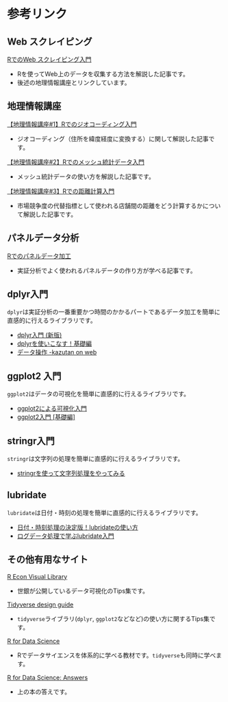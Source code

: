 
# 参考リンク
## Web スクレイピング
[RでのWeb スクレイピング入門](https://qiita.com/Tom-tom-tom/items/998e8282d013fb218490)

- Rを使ってWeb上のデータを収集する方法を解説した記事です。
- 後述の地理情報講座とリンクしています。

## 地理情報講座
[【地理情報講座#1】Rでのジオコーディング入門](https://qiita.com/Tom-tom-tom/items/e651b2afcc9c376174ae)

- ジオコーディング（住所を緯度経度に変換する）に関して解説した記事です。

[【地理情報講座#2】Rでのメッシュ統計データ入門](https://qiita.com/Tom-tom-tom/items/03d994fdc0a3a0998c10)

- メッシュ統計データの使い方を解説した記事です。

[【地理情報講座#3】Rでの距離計算入門](https://qiita.com/Tom-tom-tom/items/7aa6d2b7a5fea915dd93)

- 市場競争度の代替指標として使われる店舗間の距離をどう計算するかについて解説した記事です。

## パネルデータ分析
[Rでのパネルデータ加工](https://qiita.com/Tom-tom-tom/items/297a04affd8e3e10ea1d)

- 実証分析でよく使われるパネルデータの作り方が学べる記事です。

## dplyr入門
`dplyr`は実証分析の一番重要かつ時間のかかるパートであるデータ加工を簡単に直感的に行えるライブラリです。

- [dplyr入門 (新版)](https://www.jaysong.net/dplyr_intro/)
- [dplyrを使いこなす！基礎編](https://qiita.com/matsuou1/items/e995da273e3108e2338e)
- [データ操作 -kazutan on web](https://kazutan.github.io/JSSP2018_spring/data_handling.html)

## ggplot2 入門
`ggplot2`はデータの可視化を簡単に直感的に行えるライブラリです。

- [ggplot2による可視化入門](https://kazutan.github.io/fukuokaR11/intro_ggplot2.html)
- [ggplot2入門 [基礎編]](https://www.jaysong.net/ggplot_intro2/)

## stringr入門
`stringr`は文字列の処理を簡単に直感的に行えるライブラリです。

- [stringrを使って文字列処理をやってみる](https://kazutan.github.io/kazutanR/stringr-intro.html)

## lubridate
`lubridate`は日付・時刻の処理を簡単に直感的に行えるライブラリです。

- [日付・時刻処理の決定版！lubridateの使い方](https://www.medi-08-data-06.work/entry/how_to_use_lubridate1902)
- [ログデータ処理で学ぶlubridate入門](https://kazutan.github.io/SappoRoR8/01-lubridate.html)

## その他有用なサイト
 [R Econ Visual Library](https://worldbank.github.io/r-econ-visual-library/RegressionCoef.html)
 
 - 世銀が公開しているデータ可視化のTips集です。
 
 [Tidyverse design guide](https://design.tidyverse.org/)
 
 - `tidyverse`ライブラリ(`dplyr`, `ggplot2`などなど)の使い方に関するTips集です。
 
 [R for Data Science](https://r4ds.had.co.nz/)
 
 - Rでデータサイエンスを体系的に学べる教材です。`tidyverse`も同時に学べます。
 
 [R for Data Science: Answers](https://sugiaki1989.gitbook.io/r-for-data-science-answers/)
 
 - 上の本の答えです。
 
 
 